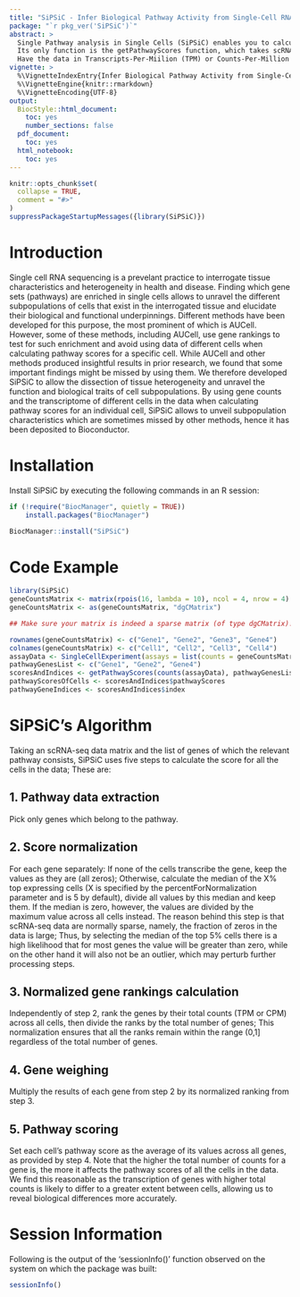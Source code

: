 ---
title: "SiPSiC - Infer Biological Pathway Activity from Single-Cell RNA-Seq Data"
package: "`r pkg_ver('SiPSiC')`"
abstract: >
  Single Pathway analysis in Single Cells (SiPSiC) enables you to calculate a per-cell score for a biological pathway of your choice from single-cell RNA-seq (scRNA-seq) data. 
  Its only function is the getPathwayScores function, which takes scRNA-seq data and an array containing the names of the genes comprising the relevant biological pathway, and calculates pathway scores for each cell in the data. 
  Have the data in Transcripts-Per-Miilion (TPM) or Counts-Per-Million (CPM) units for best results.
vignette: >
  %\VignetteIndexEntry{Infer Biological Pathway Activity from Single-Cell RNA-Seq Data}
  %\VignetteEngine{knitr::rmarkdown}
  %\VignetteEncoding{UTF-8}
output: 
  BiocStyle::html_document:
    toc: yes
    number_sections: false
  pdf_document:
    toc: yes
  html_notebook:
    toc: yes
---

```{r, include = FALSE}
knitr::opts_chunk$set(
  collapse = TRUE,
  comment = "#>"
)
suppressPackageStartupMessages({library(SiPSiC)})
```

# Introduction
Single cell RNA sequencing is a prevelant practice to interrogate tissue characteristics and heterogeneity in health and disease. Finding which gene sets (pathways) are enriched in single cells allows to unravel
the different subpopulations of cells that exist in the interrogated tissue and elucidate their biological and functional underpinnings. Different methods have been developed for this purpose, the most prominent 
of which is AUCell. However, some of these methods, including AUCell, use gene rankings to test for such enrichment and avoid using data of different cells when calculating pathway scores for a specific cell. 
While AUCell and other methods produced insightful results in prior research, we found that some important findings might be missed by using them. We therefore developed SiPSiC to allow the dissection of tissue 
heterogeneity and unravel the function and biological traits of cell subpopulations. By using gene counts and the transcriptome of different cells in the data when calculating pathway scores for an individual cell, 
SiPSiC allows to unveil subpopulation characteristics which are sometimes missed by other methods, hence it has been deposited to Bioconductor.  

# Installation
Install SiPSiC by executing the following commands in an R session:

```{r setup, eval=FALSE}
if (!require("BiocManager", quietly = TRUE))
    install.packages("BiocManager")

BiocManager::install("SiPSiC")
```

# Code Example
```{r Example, warning=FALSE}
library(SiPSiC)
geneCountsMatrix <- matrix(rpois(16, lambda = 10), ncol = 4, nrow = 4)
geneCountsMatrix <- as(geneCountsMatrix, "dgCMatrix")

## Make sure your matrix is indeed a sparse matrix (of type dgCMatrix)! 

rownames(geneCountsMatrix) <- c("Gene1", "Gene2", "Gene3", "Gene4")
colnames(geneCountsMatrix) <- c("Cell1", "Cell2", "Cell3", "Cell4")
assayData <- SingleCellExperiment(assays = list(counts = geneCountsMatrix))
pathwayGenesList <- c("Gene1", "Gene2", "Gene4")
scoresAndIndices <- getPathwayScores(counts(assayData), pathwayGenesList) # The third parameter, percentForNormalization, is optional; If not specified, its value is set to 5.
pathwayScoresOfCells <- scoresAndIndices$pathwayScores
pathwayGeneIndices <- scoresAndIndices$index
```
# SiPSiC's Algorithm
Taking an scRNA-seq data matrix and the list of genes of which the relevant pathway consists, SiPSiC uses five steps to calculate the score for all the cells in the data; These are:

## 1. Pathway data extraction 
Pick only genes which belong to the pathway.

## 2. Score normalization 
For each gene separately: If none of the cells transcribe the gene, keep the values as they are (all zeros); Otherwise, calculate the median of the X% top expressing cells (X is specified by the percentForNormalization parameter and is 5 by default), divide all values by this median and keep them. If the median is zero, however, the values are divided by the maximum value across all cells instead.
The reason behind this step is that scRNA-seq data are normally sparse, namely, the fraction of zeros in the data is large; Thus, by selecting the median of the top 5% cells there is a high likelihood that for most genes the value will be greater than zero, while on the other hand it will also not be an outlier, which may perturb further processing steps.

## 3. Normalized gene rankings calculation
Independently of step 2, rank the genes by their total counts (TPM or CPM) across all cells, then divide the ranks by the total number of genes; This normalization ensures that all the ranks remain within the range (0,1] regardless of the total number of genes.

## 4. Gene weighing
Multiply the results of each gene from step 2 by its normalized ranking from step 3.

## 5. Pathway scoring
Set each cell’s pathway score as the average of its values across all genes, as provided by step 4. Note that the higher the total number of counts for a gene is, the more it affects the pathway scores of all the cells in the data. We find this reasonable as the transcription of genes with higher total counts is likely to differ to a greater extent between cells, allowing us to reveal biological differences more accurately.


# Session Information
Following is the output of the 'sessionInfo()' function observed on the system on which the package was built:
```{r}
sessionInfo()
```
